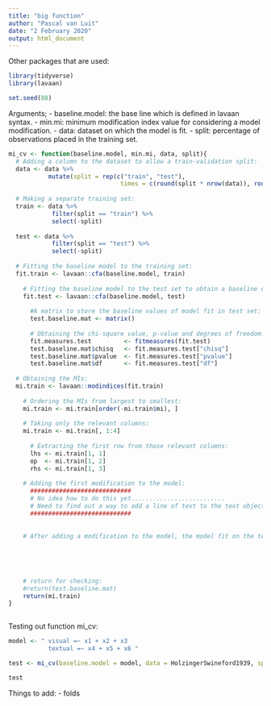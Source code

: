 ```yaml
---
title: "big function"
author: "Pascal van Luit"
date: "2 February 2020"
output: html_document
---
```


Other packages that are used:

```r
library(tidyverse)
library(lavaan)

set.seed(88)
```



Arguments;
- baseline.model: the base line which is defined in lavaan syntax.
- min.mi: minimum modification index value for considering a model modification.
- data: dataset on which the model is fit.
- split: percentage of observations placed in the training set.

```r
mi_cv <- function(baseline.model, min.mi, data, split){
  # Adding a column to the dataset to allow a train-validation split:
  data <- data %>% 
           mutate(split = rep(c("train", "test"),
                               times = c(round(split * nrow(data)), round((1 - split) * nrow(data)))))
  
  # Making a separate training set:
  train <- data %>%
            filter(split == "train") %>% 
            select(-split)
  
  test <- data %>%
            filter(split == "test") %>% 
            select(-split)
  
  # Fitting the baseline model to the training set:
  fit.train <- lavaan::cfa(baseline.model, train)
  
    # Fitting the baseline model to the test set to obtain a baseline estimate of chi-square model fit:
    fit.test <- lavaan::cfa(baseline.model, test)
    
      #A matrix to store the baseline values of model fit in test set:
      test.baseline.mat <- matrix()
    
      # Obtaining the chi-square value, p-value and degrees of freedom:
      fit.measures.test         <- fitmeasures(fit.test)
      test.baseline.mat$chisq   <- fit.measures.test["chisq"]
      test.baseline.mat$pvalue  <- fit.measures.test["pvalue"]
      test.baseline.mat$df      <- fit.measures.test["df"]
  
  # Obtaining the MIs:
  mi.train <- lavaan::modindices(fit.train)
  
    # Ordering the MIs from largest to smallest:
    mi.train <- mi.train[order(-mi.train$mi), ]
    
    # Taking only the relevant columns:
    mi.train <- mi.train[, 1:4]
    
      # Extracting the first row from those relevant columns:
      lhs <- mi.train[1, 1]
      op  <- mi.train[1, 2]
      rhs <- mi.train[1, 3]
      
    # Adding the first modification to the model:
      ############################
      # No idea how to do this yet..........................
      # Need to find out a way to add a line of text to the text object
      ############################
    
    
    # After adding a modification to the model, the model fit on the test set must be obtained and compared to the previous model fit on the test set. This, to check if there is an improvement
      
    
      
      
        
    # return for checking:
    #return(test.baseline.mat)
    return(mi.train)
}
  
```


Testing out function mi_cv:
```r
model <- " visual =~ x1 + x2 + x3
           textual =~ x4 + x5 + x6 "

test <- mi_cv(baseline.model = model, data = HolzingerSwineford1939, split = 0.7)

test

```



Things to add:
  - folds
